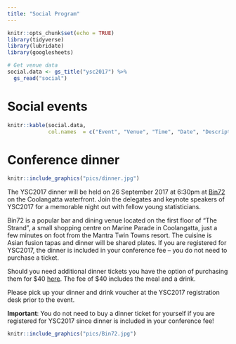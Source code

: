 ```yaml
---
title: "Social Program"
---
```



```r
knitr::opts_chunk$set(echo = TRUE)
library(tidyverse)
library(lubridate)
library(googlesheets)

# Get venue data
social.data <- gs_title("ysc2017") %>% 
  gs_read("social")

```

# Social events

```r
knitr::kable(social.data,
             col.names  = c("Event", "Venue", "Time", "Date", "Description", "Cost"))
```

# Conference dinner

```r
knitr::include_graphics("pics/dinner.jpg")
```


The YSC2017 dinner will be held on 26 September 2017 at 6:30pm at [Bin72](http://bin72.com.au/) on the Coolangatta waterfront. Join the delegates and keynote speakers of YSC2017 for a memorable night out with fellow young statisticians.
 
Bin72 is a popular bar and dining venue located on the first floor of “The Strand”, a small shopping centre on Marine Parade in Coolangatta,  just a few minutes on foot from the Mantra Twin Towns resort. The cuisine is Asian fusion tapas and dinner will be shared plates. If you are registered for YSC2017, the dinner is included in your conference fee – you do not need to purchase a ticket.
 
Should you need additional dinner tickets you have the option of purchasing them for \$40 [here](http://www.statsoc.org.au/events/ssai-events/ysc2017-conference-dinner-bin72/). The fee of \$40 includes the meal and a drink.
 
Please pick up your dinner and drink voucher at the YSC2017 registration desk prior to the event.
 
**Important**: You do not need to buy a dinner ticket for yourself if you are registered for YSC2017 since dinner is included in your conference fee!

```r
knitr::include_graphics("pics/Bin72.jpg")

```

